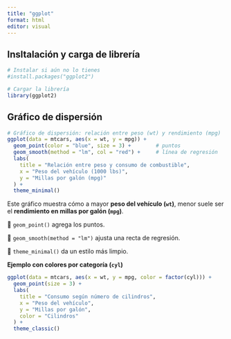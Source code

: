 ---
title: "ggplot"
format: html
editor: visual
---

## Insltalación y carga de librería

```{r}
# Instalar si aún no lo tienes
#install.packages("ggplot2")

# Cargar la librería
library(ggplot2)
```

## Gráfico de dispersión

```{r}
# Gráfico de dispersión: relación entre peso (wt) y rendimiento (mpg)
ggplot(data = mtcars, aes(x = wt, y = mpg)) +
  geom_point(color = "blue", size = 3) +        # puntos
  geom_smooth(method = "lm", col = "red") +     # línea de regresión
  labs(
    title = "Relación entre peso y consumo de combustible",
    x = "Peso del vehículo (1000 lbs)",
    y = "Millas por galón (mpg)"
  ) +
  theme_minimal()
```

Este gráfico muestra cómo a mayor **peso del vehículo (`wt`)**, menor suele ser el **rendimiento en millas por galón (`mpg`)**.\

🔹 `geom_point()` agrega los puntos.\

🔹 `geom_smooth(method = "lm")` ajusta una recta de regresión.\

🔹 `theme_minimal()` da un estilo más limpio.

**Ejemplo con colores por categoría (`cyl`)**

```{r}
ggplot(data = mtcars, aes(x = wt, y = mpg, color = factor(cyl))) +
  geom_point(size = 3) +
  labs(
    title = "Consumo según número de cilindros",
    x = "Peso del vehículo",
    y = "Millas por galón",
    color = "Cilindros"
  ) +
  theme_classic()
```
